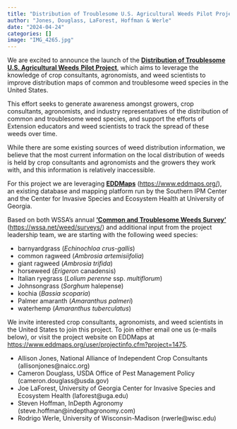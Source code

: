 ```yaml
---
title: "Distribution of Troublesome U.S. Agricultural Weeds Pilot Project"
author: "Jones, Douglass, LaForest, Hoffman & Werle"
date: "2024-04-24"
categories: []
image: "IMG_4265.jpg"
---
```


We are excited to announce the launch of the [**Distribution of Troublesome U.S. Agricultural Weeds** **Pilot Project**](https://www.eddmaps.org/user/projectinfo.cfm?project=1475), which aims to leverage the knowledge of crop consultants, agronomists, and weed scientists to improve distribution maps of common and troublesome weed species in the United States.

This effort seeks to generate awareness amongst growers, crop consultants, agronomists, and industry representatives of the distribution of common and troublesome weed species, and support the efforts of Extension educators and weed scientists to track the spread of these weeds over time.

While there are some existing sources of weed distribution information, we believe that the most current information on the local distribution of weeds is held by crop consultants and agronomists and the growers they work with, and this information is relatively inaccessible.

For this project we are leveraging [**EDDMaps**](https://www.eddmaps.org/) (<https://www.eddmaps.org/>), an existing database and mapping platform run by the Southern IPM Center and the Center for Invasive Species and Ecosystem Health at University of Georgia.

Based on both WSSA's annual [**'Common and Troublesome Weeds Survey'**](https://wssa.net/weed/surveys/) (<https://wssa.net/weed/surveys/>) and additional input from the project leadership team, we are starting with the following weed species:

-   barnyardgrass (*Echinochloa crus-gallis*)
-   common ragweed (*Ambrosia artemisiifolia*)
-   giant ragweed (*Ambrosia trifida*)
-   horseweed (*Erigeron* canadensis)
-   Italian ryegrass (*Lolium perenne* ssp. *multiflorum*)
-   Johnsongrass (*Sorghum* halepense)
-   kochia (*Bassia scoparia*)
-   Palmer amaranth (*Amaranthus palmeri*)
-   waterhemp (*Amaranthus tuberculatus*)

We invite interested crop consultants, agronomists, and weed scientists in the United States to join this project. To join either email one us (e-mails below), or visit the project website on EDDMaps at <https://www.eddmaps.org/user/projectinfo.cfm?project=1475>.

-   Allison Jones, National Alliance of Independent Crop Consultants (allisonjones\@naicc.org)
-   Cameron Douglass, USDA Office of Pest Management Policy (cameron.douglass\@usda.gov)
-   Joe LaForest, University of Georgia Center for Invasive Species and Ecosystem Health (laforest\@uga.edu)
-   Steven Hoffman, InDepth Agronomy (steve.hoffman\@indepthagronomy.com)
-   Rodrigo Werle, University of Wisconsin-Madison (rwerle\@wisc.edu)
